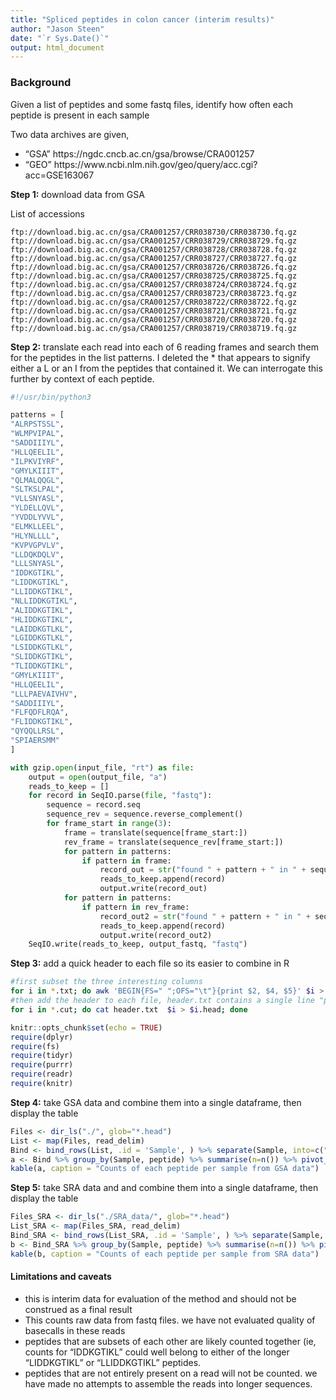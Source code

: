 ```yaml
---
title: "Spliced peptides in colon cancer (interim results)"
author: "Jason Steen"
date: "`r Sys.Date()`"
output: html_document
---
```


### Background

Given a list of peptides and some fastq files, identify how often each peptide is present in each sample

Two data archives are given, 

 * "GSA" https://ngdc.cncb.ac.cn/gsa/browse/CRA001257 
 * "GEO" https://www.ncbi.nlm.nih.gov/geo/query/acc.cgi?acc=GSE163067  

**Step 1:** download data from GSA

List of accessions
```
ftp://download.big.ac.cn/gsa/CRA001257/CRR038730/CRR038730.fq.gz
ftp://download.big.ac.cn/gsa/CRA001257/CRR038729/CRR038729.fq.gz
ftp://download.big.ac.cn/gsa/CRA001257/CRR038728/CRR038728.fq.gz
ftp://download.big.ac.cn/gsa/CRA001257/CRR038727/CRR038727.fq.gz
ftp://download.big.ac.cn/gsa/CRA001257/CRR038726/CRR038726.fq.gz
ftp://download.big.ac.cn/gsa/CRA001257/CRR038725/CRR038725.fq.gz
ftp://download.big.ac.cn/gsa/CRA001257/CRR038724/CRR038724.fq.gz
ftp://download.big.ac.cn/gsa/CRA001257/CRR038723/CRR038723.fq.gz
ftp://download.big.ac.cn/gsa/CRA001257/CRR038722/CRR038722.fq.gz
ftp://download.big.ac.cn/gsa/CRA001257/CRR038721/CRR038721.fq.gz
ftp://download.big.ac.cn/gsa/CRA001257/CRR038720/CRR038720.fq.gz
ftp://download.big.ac.cn/gsa/CRA001257/CRR038719/CRR038719.fq.gz
```

**Step 2:** translate each read into each of 6 reading frames and search them for the peptides in the list patterns.
I deleted the * that appears to signify either a L or an I from the peptides that contained it. We can interrogate this further by context of each peptide.
```python
#!/usr/bin/python3

patterns = [
"ALRPSTSSL",
"WLMPVIPAL",
"SADDIIIYL",
"HLLQEELIL",
"ILPKVIYRF",
"GMYLKIIIT",
"QLMALQQGL",
"SLTKSLPAL",
"VLLSNYASL",
"YLDELLQVL",
"YVDDLYVVL",
"ELMKLLEEL",
"HLYNLLLL",
"KVPVGPVLV",
"LLDQKDQLV",
"LLLSNYASL",
"IDDKGTIKL",
"LIDDKGTIKL",
"LLIDDKGTIKL",
"NLLIDDKGTIKL",
"ALIDDKGTIKL",
"HLIDDKGTIKL",
"LAIDDKGTLKL",
"LGIDDKGTLKL",
"LSIDDKGTLKL",
"SLIDDKGTIKL",
"TLIDDKGTIKL",
"GMYLKIIIT",
"HLLQEELIL",
"LLLPAEVAIVHV",
"SADDIIIYL",
"FLFQDFLRQA",
"FLIDDKGTIKL",
"QYQQLLRSL",
"SPIAERSMM"
]

with gzip.open(input_file, "rt") as file:
    output = open(output_file, "a")
    reads_to_keep = []
    for record in SeqIO.parse(file, "fastq"):
        sequence = record.seq
        sequence_rev = sequence.reverse_complement()
        for frame_start in range(3):
            frame = translate(sequence[frame_start:])
            rev_frame = translate(sequence_rev[frame_start:])
            for pattern in patterns:
                if pattern in frame:
                    record_out = str("found " + pattern + " in " + sequence + " " + frame + "\n")
                    reads_to_keep.append(record)
                    output.write(record_out)            
            for pattern in patterns:
                if pattern in rev_frame:
                    record_out2 = str("found " + pattern + " in " + sequence_rev + " " + rev_frame + "\n")   
                    reads_to_keep.append(record)
                    output.write(record_out2)
    SeqIO.write(reads_to_keep, output_fastq, "fastq")


```

**Step 3:** add a quick header to each file so its easier to combine in R

```bash
#first subset the three interesting columns
for i in *.txt; do awk 'BEGIN{FS=" ";OFS="\t"}{print $2, $4, $5}' $i > $i.cut; done
#then add the header to each file, header.txt contains a single line "peptide read  context"
for i in *.cut; do cat header.txt  $i > $i.head; done
```

```r
knitr::opts_chunk$set(echo = TRUE)
require(dplyr)
require(fs)
require(tidyr)
require(purrr)
require(readr)
require(knitr)
```

**Step 4:** take GSA data and combine them into a single dataframe, then display the table
```r

Files <- dir_ls("./", glob="*.head")
List <- map(Files, read_delim) 
Bind <- bind_rows(List, .id = 'Sample', ) %>% separate(Sample, into=c("Sample", NA, NA, NA), sep="[.]", remove=TRUE)
a <- Bind %>% group_by(Sample, peptide) %>% summarise(n=n()) %>% pivot_wider(names_from=Sample, values_from=n)
kable(a, caption = "Counts of each peptide per sample from GSA data")
```


**Step 5:** take SRA data and and combine them into a single dataframe, then display the table
```r

Files_SRA <- dir_ls("./SRA_data/", glob="*.head")
List_SRA <- map(Files_SRA, read_delim) 
Bind_SRA <- bind_rows(List_SRA, .id = 'Sample', ) %>% separate(Sample, into=c(NA, NA, NA, NA, "Sample", NA, NA, NA, NA), sep="[/_.]", remove=TRUE)
b <- Bind_SRA %>% group_by(Sample, peptide) %>% summarise(n=n()) %>% pivot_wider(names_from=Sample, values_from=n)
kable(b, caption = "Counts of each peptide per sample from SRA data")
```



#### Limitations and caveats
 * this is interim data for evaluation of the method and should not be construed as a final result
 * This counts raw data from fastq files.  we have not evaluated quality of basecalls in these reads
 * peptides that are subsets of each other are likely counted together (ie, counts for "IDDKGTIKL" could well belong to either of the longer "LIDDKGTIKL" or "LLIDDKGTIKL" peptides.
 * peptides that are not entirely present on a read will not be counted. we have made no attempts to assemble the reads into longer sequences. 


